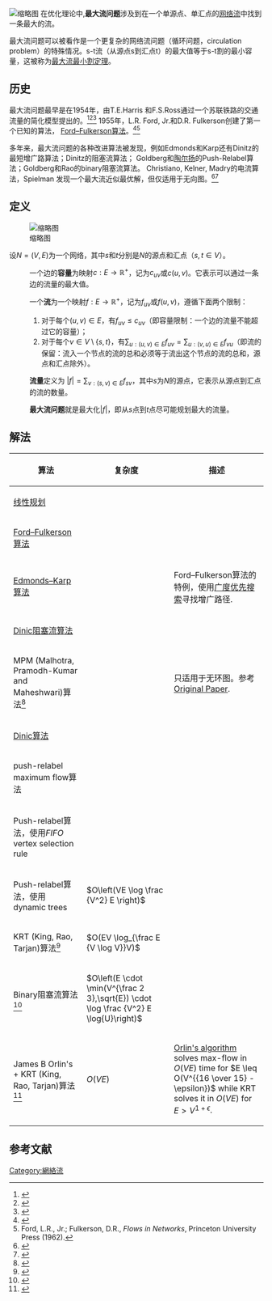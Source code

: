 {{NoteTA
|G1 = IT
}}
[[File:Max_flow.svg|缩略图]]
在优化理论中,'''最大流问题'''涉及到在一个单源点、单汇点的[[网络流|网络流]]中找到一条最大的流。

最大流问题可以被看作是一个更复杂的网络流问题（循环问题，circulation problem）的特殊情况。s-t流（从源点s到汇点t）的最大值等于s-t割的最小容量，这被称为[[最大流最小割定理|最大流最小割定理]]。

== 历史 ==
最大流问题最早是在1954年，由T.E.Harris 和F.S.Ross通过一个苏联铁路的交通流量的简化模型提出的。<ref>{{Cite journal|title=On the history of the transportation and maximum flow problems|last=Schrijver|first=A.|journal=Mathematical Programming|issue=3|doi=10.1007/s101070100259|year=2002|volume=91|pages=437–445}}</ref><ref>{{Cite book|title=An Annotated Timeline of Operations Research|last=Gass|first=Saul I.|last2=Assad|first2=Arjang A.|year=2005|isbn=1-4020-8116-2|series=International Series in Operations Research & Management Science|volume=75|pages=79–110|chapter=Mathematical, algorithmic and professional developments of operations research from 1951 to 1956|doi=10.1007/0-387-25837-X_5}}</ref><ref>{{Cite journal|title=Fundamentals of a Method for Evaluating Rail Net Capacities|url=http://www.dtic.mil/dtic/tr/fulltext/u2/093458.pdf|last=Harris|first=T. E.|last2=Ross|first2=F. S.|journal=Research Memorandum|publisher=Rand Corporation|year=1955|access-date=2017-03-07|archive-date=2017-02-17|archive-url=https://web.archive.org/web/20170217142053/http://www.dtic.mil/dtic/tr/fulltext/u2/093458.pdf|dead-url=no}}</ref>
1955年，L.R. Ford, Jr.和D.R. Fulkerson创建了第一个已知的算法， [[Ford–Fulkerson算法|Ford–Fulkerson算法]]。<ref>{{Cite journal|title=Maximal flow through a network|url=https://archive.org/details/sim_canadian-journal-of-mathematics_1956_8_3/page/399|last=Ford|first=L. R.|last2=Fulkerson|first2=D. R.|authorlink2=D. R. Fulkerson|journal=[[Canadian_Journal_of_Mathematics|Canadian Journal of Mathematics]]|doi=10.4153/CJM-1956-045-5|year=1956|volume=8|pages=399}}</ref><ref>Ford, L.R., Jr.; Fulkerson, D.R., ''Flows in Networks'', Princeton University Press (1962).</ref>

多年来，最大流问题的各种改进算法被发现，例如Edmonds和Karp还有Dinitz的最短增广路算法；Dinitz的阻塞流算法； Goldberg和[[羅伯特·塔揚|陶尔扬]]的Push-Relabel算法；Goldberg和Rao的binary阻塞流算法。 Christiano, Kelner, Madry的电流算法，Spielman 发现一个最大流近似最优解，但仅适用于无向图。<ref>{{Cite book|url=http://math.mit.edu/~kelner/Publications/Docs/klos_maxflow_main.pdf|title=Proceedings of the Twenty-Fifth Annual ACM-SIAM Symposium on Discrete Algorithms|last=Kelner|first=J. A.|last2=Lee|first2=Y. T.|last3=Orecchia|first3=L.|last4=Sidford|first4=A.|year=2014|isbn=978-1-61197-338-9|pages=217|chapter=An Almost-Linear-Time Algorithm for Approximate Max Flow in Undirected Graphs, and its Multicommodity Generalizations|arxiv=1304.2338|doi=10.1137/1.9781611973402.16|deadurl=yes|archiveurl=https://web.archive.org/web/20160303170302/http://math.mit.edu/~kelner/Publications/Docs/klos_maxflow_main.pdf|archivedate=2016-03-03}}</ref><ref>{{Cite web|url=http://web.mit.edu/newsoffice/2013/new-algorithm-can-dramatically-streamline-solutions-to-the-max-flow-problem-0107.html|title=New algorithm can dramatically streamline solutions to the ‘max flow’ problem|accessdate=8 January 2014|date=7 January 2014|last=Knight|first=Helen|publisher=MIT News|archive-date=2014-02-26|archive-url=https://web.archive.org/web/20140226211541/http://web.mit.edu/newsoffice/2013/new-algorithm-can-dramatically-streamline-solutions-to-the-max-flow-problem-0107.html|dead-url=no}}</ref>

== 定义 ==
[[File:MFP1.jpg|缩略图]]

设<math>N = (V, E)</math>为一个网络，其中<math>s</math>和<math>t</math>分别是<math>N</math>的源点和汇点（<math>s, t \in V</math>）。

: 一个边的'''容量'''为映射<math>c : E \to \mathbb{R}^+</math>，记为<math>c_{uv}</math>或<math>c(u, v)</math>。它表示可以通过一条边的流量的最大值。

: 一个'''流'''为一个映射<math>f : E \to \mathbb{R}^+</math>，记为<math>f_{uv}</math>或<math>f(u, v)</math>，遵循下面两个限制：
:# 对于每个<math>(u, v) \in E</math>，有<math>f_{uv} \leq c_{uv}</math>（即容量限制：一个边的流量不能超过它的容量）；
:# 对于每个<math>v \in V \setminus \{s, t\}</math>，有<math>\sum_{u:(u, v) \in E} f_{uv} = \sum_{u:(v, u) \in E} f_{vu}</math>（即流的保留：流入一个节点的流的总和必须等于流出这个节点的流的总和，源点和汇点除外）。

: '''流量'''定义为 <math>|f| = \sum_{v:(s,v) \in E} f_{sv}</math>，其中<math>s</math>为<math>N</math>的源点，它表示从源点到汇点的流的数量。

: '''最大流问题'''就是最大化<math>|f|</math>，即从<math>s</math>点到<math>t</math>点尽可能规划最大的流量。

== 解法 ==

{| class="wikitable" style="margin-bottom: 10px;"
! 算法
! 复杂度
! 描述
|-
| [[线性规划|线性规划]]
|
|-
| [[Ford–Fulkerson算法|Ford–Fulkerson算法]]
| {{math|''O''(''E'' max<nowiki>|</nowiki> ''f'' <nowiki>|</nowiki>)}}
|
|-
| [[Edmonds–Karp算法|Edmonds–Karp算法]]
|  {{math|''O''(''VE''<sup>2</sup>)}}
| Ford–Fulkerson算法的特例，使用[[广度优先搜索|广度优先搜索]]寻找增广路径.
|-
| [[Dinic算法|Dinic阻塞流算法]]
|  {{math|''O''(''V''<sup>2</sup>''E'')}}
|
|-
|MPM (Malhotra, Pramodh-Kumar and Maheshwari)算法<ref>{{Cite journal | last1 = Malhotra | first1 =V.M.| last2 = Kumar | first2 = M.Pramodh| last3 = Maheshwari | first3 = S.N.| doi = 10.1016/0020-0190(78)90016-9| title = An <math>O(|V|^3)</math> algorithm for finding maximum flows in networks| journal = Information Processing Letters| volume = 7| issue = 6| pages = 277–278 | year = 1978}}</ref>
| {{math|''O''(''V''<sup>3</sup>)}}
| 只适用于无环图。参考 [http://dx.doi.org/10.1016/0020-0190(78)90016-9 Original Paper].
|-
| [[Dinic算法|Dinic算法]]
| {{math|''O''(''VE'' log(''V''))}}
| 
|-
| push-relabel maximum flow算法
| {{math|''O''(''V''<sup>2</sup>''E'')}}
|
|-
| Push-relabel算法，使用''FIFO'' vertex selection rule
| {{math|''O''(''V''<sup>3</sup>)}}
| 
|-
| Push-relabel算法，使用 dynamic trees
| <math>O\left(VE \log \frac {V^2} E \right)</math>
| 
|-
|KRT (King, Rao, Tarjan)算法<ref>{{Cite journal|title=A Faster Deterministic Maximum Flow Algorithm|last=King|first=V.|last2=Rao|first2=S.|journal=Journal of Algorithms|issue=3|doi=10.1006/jagm.1994.1044|year=1994|volume=17|pages=447–474|last3=Tarjan|first3=R.}}</ref>
| <math>O(EV \log_{\frac E {V \log V}}V)</math>
|-
|Binary阻塞流算法<ref>{{Cite journal|title=Beyond the flow decomposition barrier|last=Goldberg|first=A. V.|last2=Rao|first2=S.|journal=[[ACM期刊|ACM期刊]]|issue=5|doi=10.1145/290179.290181|year=1998|volume=45|pages=783}}</ref>
| <math>O\left(E \cdot \min(V^{\frac 2 3},\sqrt{E}) \cdot \log \frac {V^2} E \log{U}\right)</math>
|
|-
|James B Orlin's + KRT (King, Rao, Tarjan)算法<ref>{{Cite journal|title=Max flows in O(nm) time, or better|last=Orlin|first=James B.|journal=STOC '13 Proceedings of the forty-fifth annual ACM symposium on Theory of computing|doi=10.1145/2488608.2488705|year=2013|pages=765–774}}</ref>
| <math>O(VE)</math>
|[http://jorlin.scripts.mit.edu/Max_flows_in_O(nm)_time.html Orlin's algorithm] {{Wayback|url=http://jorlin.scripts.mit.edu/Max_flows_in_O(nm)_time.html |date=20170505230634 }} solves max-flow in <span class="texhtml">''O''(''VE'')</span> time for <math>E \leq O(V^{{16 \over 15} - \epsilon})</math> while KRT solves it in <span class="texhtml">''O''(''VE'')</span> for <math>E > V^{1+\epsilon}</math>.
|}

== 参考文献 ==
{{reflist}}
[[Category:網絡流|Category:網絡流]]
